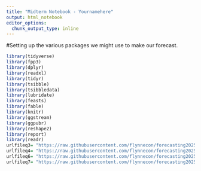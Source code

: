 ```yaml
---
title: "Midterm Notebook - Yournamehere"
output: html_notebook
editor_options: 
  chunk_output_type: inline
---
```



#Setting up the various packages we might use to make our forecast. 
```r
library(tidyverse)
library(fpp3)
library(dplyr)
library(readxl)
library(tidyr)
library(tsibble)
library(tsibbledata)
library(lubridate)
library(feasts)
library(fable)
library(knitr)
library(ggstream)
library(ggpubr)
library(reshape2)
library(report)
library(readr)
urlfileq3= "https://raw.githubusercontent.com/flynnecon/forecasting2025/refs/heads/main/data_files/ndoil.csv"
urlfileq4= "https://raw.githubusercontent.com/flynnecon/forecasting2025/refs/heads/main/data_files/ndoil.csv"
urlfileq6= "https://raw.githubusercontent.com/flynnecon/forecasting2025/main/data_files/usndemploy.csv"
urlfileq7= "https://raw.githubusercontent.com/flynnecon/forecasting2025/refs/heads/main/data_files/women_employees.csv"
```

